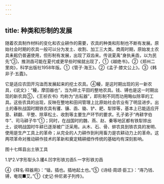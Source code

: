 ```yaml
---
---
---
```

title: 种类和形制的发展
---



随着农具制作材料的变化和农业耕作的需要，农具的种类和形制也不断有发展。原始社会时期的农具一般可以分为发土、收割、加工三大类。商周时期，原始发土农具耒耜仍普遍使用，但形制有发展，出现了双齿来。传说夏禹“身执耒臿，以为民先”③，推测臿可能在夏代或更早些时候就出现了，①《越绝书》。②《郑州二里岗》，科学出版社1958年版。①《管子·海王》。②《孟子·膝文公上》。③《韩非子·五蠹》。

它是适应农田开沟洫而发展起来的挖土农具。④耰，是这时期出现的另一新农具，《说文》：“耰，摩田器也”，当为碎土平田的整地农具。钱、镈也是这一时期出现的新农具⑤，《王祯农书》均称为“古耘器”，即形制不同而功用略似除草的工具。这些农具的出现，反映在整地和田间管理上比原始社会农业有了明显进步。出土的春秋战国时期铁农具有䦆、镰、臿、锄、铲、耙、犁铧等，基本上已能适应开垦、耕翻、平整、除草松土、收割等主要生产环节的要求。孔子弟子“冉耕字伯牛”、司马耕子牛”①；同时，在战国时的魏、燕、赵、秦等地区都有铁犁铧出土，说明战国时牛耕已逐渐被广泛采用。从木、石、骨、蚌农具到铁农具的发明、使用是生产工具上的革命；从完全的人力耕作到利用畜力是农耕动力上的革命。这两项革命对推动耕作技术的革新和奠定精耕细作传统的基础均有深刻影响。

图十七辉县出土铁工具

1.铲2.V字形犁头3.䦆4.凹字形铁刃臿5.一字形铁刃臿

④《释名·释器用》：“锸，插也。插地起土也。”⑤《诗经·周颂·臣工》：“庤乃钱、镈，奄观■艾。”①《史记·仲尼弟子列传》。